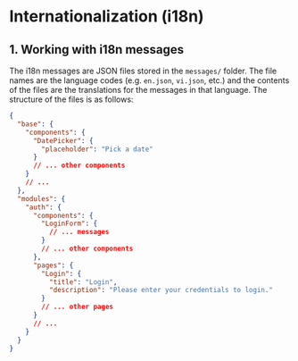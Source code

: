 
<Meta title="Internationalization (i18n)" />

# Internationalization (i18n)

## 1. Working with i18n messages

The i18n messages are JSON files stored in the `messages/` folder. The file names are the language codes (e.g. `en.json`, `vi.json`, etc.) and the contents of the files are the translations for the messages in that language. The structure of the files is as follows:

```json
{
  "base": {
    "components": {
      "DatePicker": {
        "placeholder": "Pick a date"
      }
      // ... other components
    }
    // ...
  },
  "modules": {
    "auth": {
      "components": {
        "LoginForm": {
          // ... messages
        }
        // ... other components
      },
      "pages": {
        "Login": {
          "title": "Login",
          "description": "Please enter your credentials to login."
        }
        // ... other pages
      }
      // ...
    }
  }
}
```
